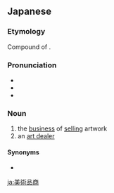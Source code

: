 ==Japanese==
{{ja-kanjitab|美|商|品|商}}

===Etymology===
Compound of {{compound|lang=ja|sort=ひじゅつひんしょう'|美術品|tr1=bijutsuhin|t1=[[objet d'art]], [[work of art]]|商|tr2=shō|t2=[[business]], [[dealings]]; [[dealer]]}}.

===Pronunciation===
* {{l|ja|sc=Latn|音読み|On'yomi}}
* {{ja-accent-common|n|び|じゅつひんしょ|う}}
* {{IPA|lang=ja|[bid͡ʑɯᵝt͡sɯᵝçĩnɕo̞ː]}}

===Noun===
{{ja-noun|びじゅつひん-しょう}}

# the [[business]] of [[sell]]ing artwork
# an [[art dealer]]

====Synonyms====
* {{ja-l|美術品ディーラー}}

[[ja:美術品商]]